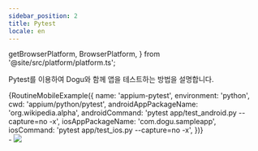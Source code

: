 ```yaml
---
sidebar_position: 2
title: Pytest
locale: en
---
```


  getBrowserPlatform,
  BrowserPlatform,
} from '@site/src/platform/platform.ts';

Pytest를 이용하여 Dogu와 함께 앱을 테스트하는 방법을 설명합니다.

<IntegrateWithGitRepository />

<AppUpload
  app_name="Wikipedia-android.apk"
  app_url="https://github.com/dogu-team/third-party-binaries/releases/download/wikipedia-apps/wikipedia-android.apk"
/>
<AppUploadiOS />

<CreateARoutine />

<div>
  {RoutineMobileExample({
    name: 'appium-pytest',
    environment: 'python',
    cwd: 'appium/python/pytest',
    androidAppPackageName: 'org.wikipedia.alpha',
    androidCommand: 'pytest app/test_android.py --capture=no -x',
    iosAppPackageName: 'com.dogu.sampleapp',
    iosCommand: 'pytest app/test_ios.py --capture=no -x',
  })}
</div>

<RunARoutine />
- <img src={routine_livestreaming_appium_pytest} style={{ width: 800 }} />
